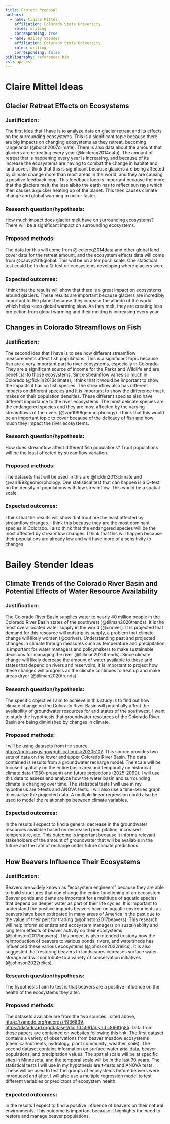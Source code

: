 ```yaml
---
title: Project Proposal
authors:
  - name: Claire Mittel
    affiliation: Colorado State University
    roles: writing
    corresponding: true
  - name: Bailey Stender
    affiliation: Colorado State University
    roles: writing
    corresponding: false
bibliography: references.bib
csl: apa.csl
---
```


# Claire Mittel Ideas

## **Glacier Retreat Effects on Ecosystems**

### **Justification:**

The first idea that I have is to analyze data on glacier retreat and its effects on the surrounding ecosystems. This is a significant topic because there are big impacts on changing ecosystems as they retreat, becoming rangelands (@bolch2007climate). There is also data about the amount that glaciers are retreating every year (@leclercq2014data). The amount of retreat that is happening every year is increasing, and because of its increase the ecosystems are having to combat the change in habitat and land cover. I think that this is significant because glaciers are being affected by climate change more than most areas in the world, and they are causing a positive feedback loop. This feedback loop is important because the more that the glaciers melt, the less albito the earth has to reflect sun rays which then causes a quicker heating up of the planet. This then causes climate change and global warming to occur faster.

### Research question/hypothesis:

How much impact does glacier melt have on surrounding ecosystems? There will be a significant impact on surrounding ecosystems.

### Proposed methods:

The data for this will come from @leclercq2014data and other global land cover data for the retreat amount, and the ecosystem effects data will come from @cauvy2019global. This will be on a temporal scale. One statistical test could be to do a Q-test on ecosystems developing where glaciers were.

### Expected outcomes:

I think that the results will show that there is a great impact on ecosystems around glaciers. These results are important because glaciers are incredibly important to the planet because they increase the albedo of the world which helps keep global warming slow. As they melt, they are creating less protection from global warming and their melting is increasing every year.

## **Changes in Colorado Streamflows on Fish**

### Justification:

The second idea that I have is to see how different streamflow measurements affect fish populations. This is a significant topic because fish are a very important part to river ecosystems, especially in Colorado. They are a significant source of income for the Parks and Wildlife and are beneficial to those ecosystems. Since streamflow varies so much in Colorado (@ficklin2013climate), I think that it would be important to show the impacts it has on fish species. The streamflow also has different impacts on different species and it is important to show the difference that it makes on their population densities. These different species also have different importance to the river ecosystems. The most delicate species are the endangered species and they are most affected by the varying streamflows of the rivers (@van1998geomorphology). I think that this would be an important topic to cover because of the delicacy of fish and how much they impact the river ecosystems.

### Research question/hypothesis:

How does streamflow affect different fish populations? Trout populations will be the least affected by streamflow variation.

### Proposed methods:

The datasets that will be used in this are @ficklin2013climate and @van1998geomorphology. One statistical test that can happen is a Q-test on the density of populations with low streamflow. This would be a spatial scale.

### Expected outcomes:

I think that the results will show that trout are the least affected by streamflow changes. I think this because they are the most dominant species in Colorado. I also think that the endangered species will be the most affected by streamflow changes. I think that this will happen because their populations are already low and will have more of a sensitivity to changes.\

# Bailey Stender Ideas

## **Climate Trends of the Colorado River Basin and Potential Effects of Water Resource Availability**

### Justification:

The Colorado River Basin supplies water to nearly 40 million people in the Colorado River Basin states of the southwest (@tillman2020trends). It is the most overallocated water supply in the world (@coriver). It is projected that demand for this resource will outstrip its supply, a problem that climate change will likely worsen (@coriver). Understanding past and projected changes in climate through measures such as temperature and precipitation is important for water managers and policymakers to make sustainable decisions for managing the river (@tillman2020trends). Since climate change will likely decrease the amount of water available to these arid states that depend on rivers and reservoirs, it is important to project how these changes will progress as the climate continues to heat up and make areas dryer (@tillman2020trends).

### Research question/hypothesis:

The specific objective I aim to achieve in this study is to find out how climate change on the Colorado River Basin will potentially affect the availability of groundwater resources for arid states of the southwest. I want to study the hypothesis that groundwater resources of the Colorado River Basin are being diminished by changes in climate.

### Proposed methods:

I will be using datasets from the source <https://pubs.usgs.gov/publication/sir20205107>. This source provides two sets of data on the lower and upper Colorado River Basin. The data contained is results from a groundwater recharge model. The scale will be focused spatially on the entire basin area and temporally on historical climate data (1950-present) and future projections (2025-2099). I will use this data to assess and analyze how the water basin and surrounding climate is changing over time. The statistical tests I will use in my hypothesis are t-tests and ANOVA tests. I will also use a time-series graph to visualize the projected data. A multiple linear regression could also be used to model the relationships between climate variables.

### Expected outcomes:

In the results I expect to find a general decrease in the groundwater resources available based on decreased precipitation, increased temperature, etc. This outcome is important because it informs relevant stakeholders of the amount of groundwater that will be available in the future and the rate of recharge under future climate predictions.

## **How Beavers Influence Their Ecosystems**

### Justification: 

Beavers are widely known as “ecosystem engineers” because they are able to build structures that can change the entire functioning of an ecosystem. Beaver ponds and dams are important for a multitude of aquatic species that depend on deeper water as part of their life cycles. It is important to understand the positive impacts beavers have on aquatic environments as beavers have been extirpated in many areas of America in the past due to the value of their pelt for trading (@johnston2017beavers). This research will help inform scientists and ecosystem managers on sustainability and long term effects of beaver activity on their ecosystems (@johnston2017beavers). This project is also intended to study how the reintroduction of beavers to various ponds, rivers, and watersheds has influenced these various ecosystems (@johnson2022relics). It is also suggested that restoring beavers to landscapes increases surface water storage and will contribute to a variety of conservation initiatives (@johnson2022relics).

### Research question/hypothesis:

The hypothesis I aim to test is that beavers are a positive influence on the health of the ecosystems they alter.

### Proposed methods:

The datasets available are from the two sources I cited above, <https://zenodo.org/records/4936839>, <https://datadryad.org/dataset/doi:10.5061/dryad.c866t1g85>. Data from these papers are contained on websites following this link. The first dataset contains a variety of observations from beaver meadow ecosystems  (chemical/nutrients, hydrology, plant community, weather, soils). The second dataset contains information on surface water arial data, beaver populations, and precipitation values. The spatial scale will be at specific sites in Minnesota, and the temporal scale will be in the last 70 years. The statistical tests I will use in my hypothesis are t-tests and ANOVA tests. These will be used to test the groups of ecosystems before beavers were introduced and after. I will also use a multiple regression model to test different variables or predictors of ecosystem health. 

### Expected outcomes:

In the results I expect to find a positive influence of beavers on their natural environments. This outcome is important because it highlights the need to restore and manage beaver populations.
